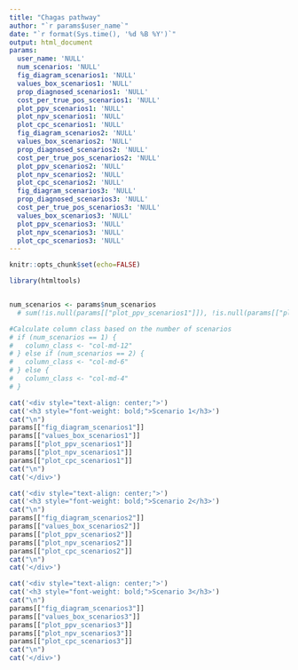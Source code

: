 ```yaml
---
title: "Chagas pathway"
author: "`r params$user_name`"
date: "`r format(Sys.time(), '%d %B %Y')`"
output: html_document
params:
  user_name: 'NULL'
  num_scenarios: 'NULL'
  fig_diagram_scenarios1: 'NULL'
  values_box_scenarios1: 'NULL'
  prop_diagnosed_scenarios1: 'NULL' 
  cost_per_true_pos_scenarios1: 'NULL'
  plot_ppv_scenarios1: 'NULL'
  plot_npv_scenarios1: 'NULL'
  plot_cpc_scenarios1: 'NULL'
  fig_diagram_scenarios2: 'NULL'
  values_box_scenarios2: 'NULL'
  prop_diagnosed_scenarios2: 'NULL' 
  cost_per_true_pos_scenarios2: 'NULL'
  plot_ppv_scenarios2: 'NULL'
  plot_npv_scenarios2: 'NULL'
  plot_cpc_scenarios2: 'NULL'
  fig_diagram_scenarios3: 'NULL'
  prop_diagnosed_scenarios3: 'NULL' 
  cost_per_true_pos_scenarios3: 'NULL'
  values_box_scenarios3: 'NULL'
  plot_ppv_scenarios3: 'NULL'
  plot_npv_scenarios3: 'NULL'
  plot_cpc_scenarios3: 'NULL'
---
```



```r
knitr::opts_chunk$set(echo=FALSE)

library(htmltools)


num_scenarios <- params$num_scenarios
  # sum(!is.null(params[["plot_ppv_scenarios1"]]), !is.null(params[["plot_ppv_scenarios2"]]), !is.null(params[["plot_ppv_scenarios3"]]))

#Calculate column class based on the number of scenarios
# if (num_scenarios == 1) {
#   column_class <- "col-md-12"
# } else if (num_scenarios == 2) {
#   column_class <- "col-md-6"
# } else {
#   column_class <- "col-md-4"
# }
```


<!-- <div class="row"> -->
```r
cat('<div style="text-align: center;">') 
cat('<h3 style="font-weight: bold;">Scenario 1</h3>') 
cat("\n")
params[["fig_diagram_scenarios1"]]
params[["values_box_scenarios1"]]
params[["plot_ppv_scenarios1"]]
params[["plot_npv_scenarios1"]]
params[["plot_cpc_scenarios1"]]
cat("\n")
cat('</div>')
```

```r
cat('<div style="text-align: center;">') 
cat('<h3 style="font-weight: bold;">Scenario 2</h3>')
cat("\n")
params[["fig_diagram_scenarios2"]]
params[["values_box_scenarios2"]]
params[["plot_ppv_scenarios2"]]
params[["plot_npv_scenarios2"]]
params[["plot_cpc_scenarios2"]]
cat("\n")
cat('</div>')
```

```r
cat('<div style="text-align: center;">') 
cat('<h3 style="font-weight: bold;">Scenario 3</h3>')
cat("\n")
params[["fig_diagram_scenarios3"]]
params[["values_box_scenarios3"]]
params[["plot_ppv_scenarios3"]]
params[["plot_npv_scenarios3"]]
params[["plot_cpc_scenarios3"]]
cat("\n")
cat('</div>')
```

<!-- # ```{r, results='asis'} -->
<!-- # plotlist = list() -->
<!-- # if (num_scenarios >= 1) { -->
<!-- #   params[["fig_diagram_scenarios1"]] -->
<!-- #   params[["plot_ppv_scenarios1"]] -->
<!-- #  -->
<!-- # } -->

<!-- #Iterate over scenarios and generate columns -->
<!-- # res <- lapply(1:num_scenarios, function(i) params[[paste0("fig_diagram_scenarios", i)]]) -->
<!-- # res1 <- lapply(1:2, function(i) params[[paste0("plot_ppv_scenarios", i)]]) -->
<!-- # htmltools::tagList(res) -->
<!-- # htmltools::tagList(res1) -->

<!-- # for (i in 1:num_scenarios) { -->
<!-- #     scenario_name <- paste0("Scenario ", i) -->
<!-- #     # cat(paste0('<div class="', column_class, '">')) -->
<!-- #     # cat("\n", scenario_name, "\n") -->
<!-- #     # cat('<div style="text-align: center;">') -->
<!-- #     plotlist[[i]] <- list( -->
<!-- #         fig_diagra = params[[paste0("fig_diagram_scenarios", i)]], -->
<!-- #         plot_ppv = print(params[[paste0("plot_ppv_scenarios", i)]]) -->
<!-- #     ) -->
<!-- #     # print(params[[paste0("plot_ppv_scenarios", i)]]) -->
<!-- #     # print(params[[paste0("plot_npv_scenarios", i)]]) -->
<!-- #     # print(params[[paste0("plot_cpc_scenarios", i)]]) -->
<!-- #     # cat("</div>") -->
<!-- #     # cat("</div>") -->
<!-- #     # cat("\n") -->
<!-- # } -->
<!-- #  -->
<!-- # htmltools::tagList(setNames(plotlist, NULL)) -->
<!-- ``` -->
<!-- </div> -->



<!-- # ```{r, results='asis'} -->
<!-- # cat('<div style="text-align: center;">') -->
<!-- # print(params[["scatterplot_plot"]]) -->
<!-- # cat('</div>') -->
<!-- # -->
<!-- # # params[["scatterplot_plot"]] -->
<!-- # ``` -->


